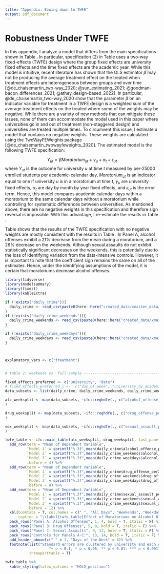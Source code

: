 ```yaml
---
title: "Appendix: Bowing down to TWFE"
output: pdf_document
---
```


# Robustness Under TWFE \label{section:twfe}

In this appendix, I analyze a model that differs from the main specifications shown in Table \ref{main_table}. In particular, specification (2) in Table \ref{main_table} uses a two-way fixed-effects (TWFE) design where the group fixed effects are university fixed effects and the time fixed effects are the academic year. While this model is intuitive, recent literature has shown that the OLS estimator $\hat{\beta}$ may not be producing the average treatment effect on the treated when treatment effects are heterogeneous between groups and over time [@de_chaisemartin_two-way_2020; @sun_estimating_2021; @goodman-bacon_differences_2021; @athey_design-based_2022]. In particular,  @de_chaisemartin_two-way_2020 show that the parameter $\hat{\beta}$ on an indicator variable for treatment in a TWFE design is a weighted sum of the average treatment effects on the treated where some of the weights may be negative. While there are a variety of new methods that can mitigate these issues, none of them can accommodate the model used in this paper where universities go in and out of treatment (non-staggered design) and universities are treated multiple times. To circumvent this issue, I estimate a model that contains no negative weights. These weights are calculated using the TwoWayFEWeights package [@de_chaisemartin_twowayfeweights_2020]. The estimated model is the following TWFE specification:

$$ 
Y_{ut} = \beta Moratorium_{ut} + \gamma_u + \alpha_t + \epsilon_{ut}
$$
where $Y_{ut}$ is the outcome for university $u$ at time $t$ measured by per-25000 enrolled students per academic-calendar day, $Moratorium_{ut}$ is an indicator equal to one if university $u$ is in a moratorium at time $t$, $\gamma_u$ are university fixed effects, $\alpha_t$ are day by month by year fixed effects, and $\epsilon_{ut}$ is the error term. Hence, this model compares academic calendar days within a moratorium to the same calendar days without a moratorium while controlling for systematic differences between universities. As mentioned above, there are no negative weights in this specification and therefore sign reversal is impossible. With this advantage, I re-estimate the results in Table \ref{weekend_table}.

Table \ref{twfe_table} shows that the results of the TWFE specification with no negative weights are mostly consistent with the results in Table \ref{weekend_table}. In Panel A, alcohol offenses exhibit a 21% decrease from the mean during a moratorium, and a 26% decrease on the weekends. Although sexual assaults do not exhibit statistically significant decreases on the weekends, this is potentially due to the loss of identifying variation from the data-intensive controls. However, it is important to note that the coefficient sign remains the same on all of the estimates. Hence, under the identifying assumptions of the model, it is certain that moratoriums decrease alcohol offenses.


```r
library(tidyverse)
library(modelsummary)
library(fixest)
library(kableExtra)

if (!exists("daily_crime")){
  daily_crime <- read_csv(paste0(here::here("created_data/xmaster_data/daily_panel.csv")))
}
if (!exists("daily_crime_weekends")){
  daily_crime_weekends <- read_csv(paste0(here::here("created_data/xmaster_data/daily_panel_weekends.csv")))
}

if (!exists("daily_crime_weekdays")){
  daily_crime_weekdays <- read_csv(paste0(here::here("created_data/xmaster_data/daily_panel_weekdays.csv")))
}



explanatory_vars <- c("treatment")


# table 2: weekends vs. full sample ---------------------------------------

fixed_effects_preferred <- c("university", "date")
# fixed_effects_preferred_l <-  c("day_of_week", "university_by_academic_year_by_semester", "holiday")
data_subsets <- list(daily_crime, daily_crime_weekends, daily_crime_weekdays)

alc_weeksplit <- map(data_subsets, ~ifc::reghdfe(., c("alcohol_offense_per25"),explanatory_vars, fixed_effects_preferred, "university")
)

drug_weeksplit <- map(data_subsets, ~ifc::reghdfe(., c("drug_offense_per25"),explanatory_vars, fixed_effects_preferred, "university")
)

sex_weeksplit <- map(data_subsets, ~ifc::reghdfe(., c("sexual_assault_per25"),explanatory_vars, fixed_effects_preferred, "university")
)

twfe_table <- ifc::main_table(alc_weeksplit, drug_weeksplit, last_panel = sex_weeksplit) %>% 
  add_row(term = "Mean of Dependent Variable", 
          `Model 1` = sprintf("%.3f",mean(daily_crime$alcohol_offense_per25, na.rm = T)),
          `Model 2` = sprintf("%.3f",mean(daily_crime_weekends$alcohol_offense_per25, na.rm = T)),
          `Model 3` = sprintf("%.3f",mean(daily_crime_weekdays$alcohol_offense_per25, na.rm = T)),
          .before = 4) %>% 
  add_row(term = "Mean of Dependent Variable", 
          `Model 1` = sprintf("%.3f",mean(daily_crime$drug_offense_per25, na.rm = T)),
          `Model 2` = sprintf("%.3f",mean(daily_crime_weekends$drug_offense_per25, na.rm = T)),
          `Model 3` = sprintf("%.3f",mean(daily_crime_weekdays$drug_offense_per25, na.rm = T)),
          .before = 8) %>% 
  add_row(term = "Mean of Dependent Variable", 
          `Model 1` = sprintf("%.3f",mean(daily_crime$sexual_assault_per25, na.rm = T)),
          `Model 2` = sprintf("%.3f",mean(daily_crime_weekends$sexual_assault_per25, na.rm = T)),
          `Model 3` = sprintf("%.3f",mean(daily_crime_weekdays$sexual_assault_per25, na.rm = T)),
          .before = 12) %>% 
  kbl(booktabs = T, col.names = c(" ", "All Days", "Weekends", "Weekdays"),
      caption = "\\label{twfe_table}Effect of Moratoriums on Alcohol Offenses, Drug Offenses, and Sexual Assault by Weekend/Weekdays  (No Negative Weights-OLS).") %>% 
  pack_rows("Panel A: Alcohol Offenses", 1, 4, bold = T, italic = F) %>% 
  pack_rows("Panel B: Drug Offenses", 5, 8, bold = T, italic = F) %>% 
  pack_rows("Panel C: Sexual Assaults", 9, 12, bold = T, italic = F) %>% 
  pack_rows("Controls for Panels A-C:", 13, 14, bold = T, italic = F) %>% 
  add_header_above(c(" " = 1, "Days of the Week" = 3)) %>% 
  footnote(list("Standard errors are clustered by university and each offense is defined as per-25000 enrolled students. The column `All Days' represents specification (3) from the main results table. Weekends consist of Fridays, Saturdays, and Sundays. Weekdays consist of Monday through Thursday. A moratorium is a temporary halt on fraternity-related activities with alcohol. The specification used in this table has no negative weights and thus, sign reversal is impossible.",
                    "+ p < 0.1, * p < 0.05, ** p < 0.01, *** p < 0.001"),
           threeparttable = T) 

```

```r
twfe_table %>% 
  kable_styling(latex_options = "HOLD_position")
```

